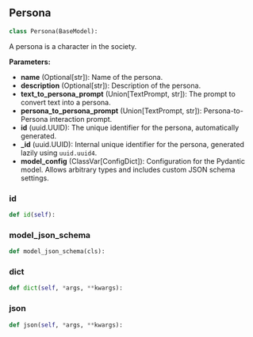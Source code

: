 <a id="camel.personas.persona"></a>

<a id="camel.personas.persona.Persona"></a>

## Persona

```python
class Persona(BaseModel):
```

A persona is a character in the society.

**Parameters:**

- **name** (Optional[str]): Name of the persona.
- **description** (Optional[str]): Description of the persona.
- **text_to_persona_prompt** (Union[TextPrompt, str]): The prompt to convert text into a persona.
- **persona_to_persona_prompt** (Union[TextPrompt, str]): Persona-to-Persona interaction prompt.
- **id** (uuid.UUID): The unique identifier for the persona, automatically generated.
- **_id** (uuid.UUID): Internal unique identifier for the persona, generated lazily using `uuid.uuid4`.
- **model_config** (ClassVar[ConfigDict]): Configuration for the Pydantic model. Allows arbitrary types and includes custom JSON schema settings.

<a id="camel.personas.persona.Persona.id"></a>

### id

```python
def id(self):
```

<a id="camel.personas.persona.Persona.model_json_schema"></a>

### model_json_schema

```python
def model_json_schema(cls):
```

<a id="camel.personas.persona.Persona.dict"></a>

### dict

```python
def dict(self, *args, **kwargs):
```

<a id="camel.personas.persona.Persona.json"></a>

### json

```python
def json(self, *args, **kwargs):
```
